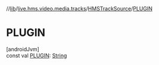 //[lib](../../../index)/[live.hms.video.media.tracks](../index)/[HMSTrackSource](index)/[PLUGIN](-p-l-u-g-i-n)

# PLUGIN

[androidJvm]\
const val [PLUGIN](-p-l-u-g-i-n): [String](https://kotlinlang.org/api/latest/jvm/stdlib/kotlin/-string/index.html)
